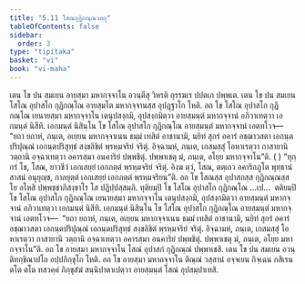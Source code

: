 ```yaml
---
title: "5.11 โสณกุฏิกณฺณวตฺถุ"
tableOfContents: false
sidebar:
  order: 3
type: "tipitaka"
basket: "vi"
book: "vi-maha"
---
```



<DynamicBreadcrumb />

<Division number="257" book="vi-maha">

<Paragraph number="1176" book="vi-maha">
เตน โข ปน สมเยน อายสฺมา มหากจฺจาโน อวนฺตีสุ วิหรติ กุรรฆเร ปปตเก ปพฺพเต. เตน โข ปน สมเยน โสโณ อุปาสโก กุฏิกณฺโณ อายสฺมโต มหากจฺจานสฺส อุปฏฺฐาโก โหติ.
</Paragraph>

<Paragraph number="1177" book="vi-maha">
อถ โข โสโณ อุปาสโก กุฏิกณฺโณ เยนายสฺมา มหากจฺจาโน เตนุปสงฺกมิ, อุปสงฺกมิตฺวา อายสฺมนฺตํ มหากจฺจานํ อภิวาเทตฺวา เอกมนฺตํ นิสีทิ. เอกมนฺตํ นิสินฺโน โข โสโณ อุปาสโก กุฏิกณฺโณ อายสฺมนฺตํ มหากจฺจานํ เอตทโวจ—  “ยถา ยถาหํ, ภนฺเต, อเยฺยน มหากจฺจาเนน ธมฺมํ เทสิตํ อาชานามิ, นยิทํ สุกรํ อคารํ อชฺฌาวสตา เอกนฺตปริปุณฺณํ เอกนฺตปริสุทฺธํ สงฺขลิขิตํ พฺรหฺมจริยํ จริตุํ. อิจฺฉามหํ, ภนฺเต, เกสมสฺสุํ โอหาเรตฺวา กาสายานิ วตฺถานิ อจฺฉาเทตฺวา อคารสฺมา อนคาริยํ ปพฺพชิตุํ. ปพฺพาเชตุ มํ, ภนฺเต, อโยฺย มหากจฺจาโน”ติ. ( ) “ทุกฺกรํ โข, โสณ, ยาวชีวํ เอกเสยฺยํ เอกภตฺตํ พฺรหฺมจริยํ จริตุํ. อิงฺฆ ตฺวํ, โสณ, ตตฺเถว อคาริกภูโต พุทฺธานํ สาสนํ อนุยุญฺช, กาลยุตฺตํ เอกเสยฺยํ เอกภตฺตํ พฺรหฺมจริยนฺ”ติ. อถ โข โสณสฺส อุปาสกสฺส กุฏิกณฺณสฺส โย อโหสิ ปพฺพชฺชาภิสงฺขาโร โส ปฏิปฺปสฺสมฺภิ.
</Paragraph>

<Paragraph number="1178" book="vi-maha">
ทุติยมฺปิ โข โสโณ อุปาสโก กุฏิกณฺโณ …เป…  ตติยมฺปิ โข โสโณ อุปาสโก กุฏิกณฺโณ เยนายสฺมา มหากจฺจาโน เตนุปสงฺกมิ, อุปสงฺกมิตฺวา อายสฺมนฺตํ มหากจฺจานํ อภิวาเทตฺวา เอกมนฺตํ นิสีทิ. เอกมนฺตํ นิสินฺโน โข โสโณ อุปาสโก กุฏิกณฺโณ อายสฺมนฺตํ มหากจฺจานํ เอตทโวจ—  “ยถา ยถาหํ, ภนฺเต, อเยฺยน มหากจฺจาเนน ธมฺมํ เทสิตํ อาชานามิ, นยิทํ สุกรํ อคารํ อชฺฌาวสตา เอกนฺตปริปุณฺณํ เอกนฺตปริสุทฺธํ สงฺขลิขิตํ พฺรหฺมจริยํ จริตุํ. อิจฺฉามหํ, ภนฺเต, เกสมสฺสุํ โอหาเรตฺวา กาสายานิ วตฺถานิ อจฺฉาเทตฺวา อคารสฺมา อนคาริยํ ปพฺพชิตุํ. ปพฺพาเชตุ มํ, ภนฺเต, อโยฺย มหากจฺจาโน”ติ. อถ โข อายสฺมา มหากจฺจาโน โสณํ อุปาสกํ กุฏิกณฺณํ ปพฺพาเชสิ. เตน โข ปน สมเยน อวนฺติทกฺขิณาปโถ อปฺปภิกฺขุโก โหติ. อถ โข อายสฺมา มหากจฺจาโน ติณฺณํ วสฺสานํ อจฺจเยน กิจฺเฉน กสิเรน ตโต ตโต ทสวคฺคํ ภิกฺขุสํฆํ สนฺนิปาตาเปตฺวา อายสฺมนฺตํ โสณํ อุปสมฺปาเทสิ.
</Paragraph>
</Division>